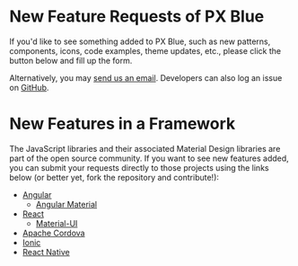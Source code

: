 
# New Feature Requests of PX Blue

If you'd like to see something added to PX Blue, such as new patterns, components, icons, code examples, theme updates, etc., please click the button below and fill up the form.

<NewFeatureFormButton />

Alternatively, you may [send us an email](/community/contactus). Developers can also log an issue on [GitHub](https://github.com/pxblue).

<Divider />

# New Features in a Framework

The JavaScript libraries and their associated Material Design libraries are part of the open source community. If you want to see new features added, you can submit your requests directly to those projects using the links below (or better yet, fork the repository and contribute!):

-   [Angular](https://github.com/angular/angular/issues)
    -   [Angular Material](https://github.com/angular/material2/issues)
-   [React](https://github.com/facebook/react/issues)
    -   [Material-UI](https://github.com/mui-org/material-ui/issues)
-   [Apache Cordova](https://github.com/apache/cordova/issues)
-   [Ionic](https://github.com/ionic-team/ionic/issues)
-   [React Native](https://github.com/facebook/react-native/issues)
